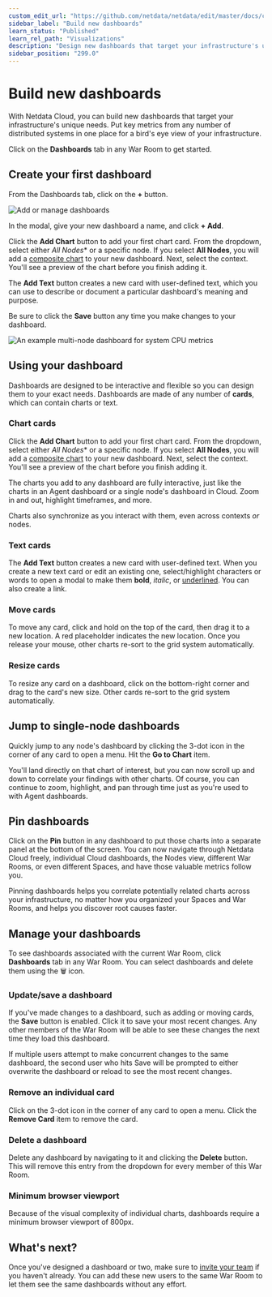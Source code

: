 ```yaml
---
custom_edit_url: "https://github.com/netdata/netdata/edit/master/docs/cloud/visualize/dashboards.md"
sidebar_label: "Build new dashboards"
learn_status: "Published"
learn_rel_path: "Visualizations"
description: "Design new dashboards that target your infrastructure's unique needs and share them with your team fortargeted visual anomaly detection or incident response."
sidebar_position: "299.0"
---
```



# Build new dashboards

With Netdata Cloud, you can build new dashboards that target your infrastructure's unique needs. Put key metrics from
any number of distributed systems in one place for a bird's eye view of your infrastructure.

Click on the **Dashboards** tab in any War Room to get started.

## Create your first dashboard

From the Dashboards tab, click on the **+** button.

![Add or manage
dashboards](https://user-images.githubusercontent.com/1153921/108529360-a2145d00-7291-11eb-814b-2ea3303beb64.png)

In the modal, give your new dashboard a name, and click **+ Add**.

Click the **Add Chart** button to add your first chart card. From the dropdown, select either *All Nodes** or a specific
node. If you select **All Nodes**, you will add a [composite chart](/docs/getting-started/monitor-your-infrastructure/home-overview-and-single-node-view) to
your new dashboard. Next, select the context. You'll see a preview of the chart before you finish adding it.

The **Add Text** button creates a new card with user-defined text, which you can use to describe or document a
particular dashboard's meaning and purpose.

Be sure to click the **Save** button any time you make changes to your dashboard.

![An example multi-node dashboard for system CPU
metrics](https://user-images.githubusercontent.com/1153921/108526381-4f857180-728e-11eb-9d65-1613e60891a5.png)

## Using your dashboard

Dashboards are designed to be interactive and flexible so you can design them to your exact needs. Dashboards are made
of any number of **cards**, which can contain charts or text.

### Chart cards

Click the **Add Chart** button to add your first chart card. From the dropdown, select either *All Nodes** or a specific
node. If you select **All Nodes**, you will add a [composite chart](/docs/getting-started/monitor-your-infrastructure/home-overview-and-single-node-view) to
your new dashboard. Next, select the context. You'll see a preview of the chart before you finish adding it.

The charts you add to any dashboard are fully interactive, just like the charts in an Agent dashboard or a single node's
dashboard in Cloud. Zoom in and out, highlight timeframes, and more.

Charts also synchronize as you interact with them, even across contexts _or_ nodes.

### Text cards

The **Add Text** button creates a new card with user-defined text. When you create a new text card or edit an existing
one, select/highlight characters or words to open a modal to make them **bold**, _italic_, or <ins>underlined</ins>. You
can also create a link.

### Move cards

To move any card, click and hold on the top of the card, then drag it to a new location. A red placeholder indicates the
new location. Once you release your mouse, other charts re-sort to the grid system automatically.

### Resize cards

To resize any card on a dashboard, click on the bottom-right corner and drag to the card's new size. Other cards re-sort
to the grid system automatically.

## Jump to single-node dashboards

Quickly jump to any node's dashboard by clicking the 3-dot icon in the corner of any card to open a menu. Hit the **Go
to Chart** item.

You'll land directly on that chart of interest, but you can now scroll up and down to correlate your findings with other
charts. Of course, you can continue to zoom, highlight, and pan through time just as you're used to with Agent
dashboards.

## Pin dashboards

Click on the **Pin** button in any dashboard to put those charts into a separate panel at the bottom of the screen. You
can now navigate through Netdata Cloud freely, individual Cloud dashboards, the Nodes view, different War Rooms, or even
different Spaces, and have those valuable metrics follow you.

Pinning dashboards helps you correlate potentially related charts across your infrastructure, no matter how you
organized your Spaces and War Rooms, and helps you discover root causes faster.

## Manage your dashboards

To see dashboards associated with the current War Room, click **Dashboards** tab in any War Room. You can select
dashboards and delete them using the 🗑️ icon.

### Update/save a dashboard

If you've made changes to a dashboard, such as adding or moving cards, the **Save** button is enabled. Click it to save
your most recent changes. Any other members of the War Room will be able to see these changes the next time they load
this dashboard.

If multiple users attempt to make concurrent changes to the same dashboard, the second user who hits Save will be
prompted to either overwrite the dashboard or reload to see the most recent changes.

### Remove an individual card

Click on the 3-dot icon in the corner of any card to open a menu. Click the **Remove Card** item to remove the card.

### Delete a dashboard

Delete any dashboard by navigating to it and clicking the **Delete** button. This will remove this entry from the
dropdown for every member of this War Room.

### Minimum browser viewport

Because of the visual complexity of individual charts, dashboards require a minimum browser viewport of 800px.

## What's next?

Once you've designed a dashboard or two, make sure
to [invite your team](/docs/getting-started/monitor-your-infrastructure/invite-your-team) if
you haven't already. You can add these new users to the same War Room to let them see the same dashboards without any
effort.
